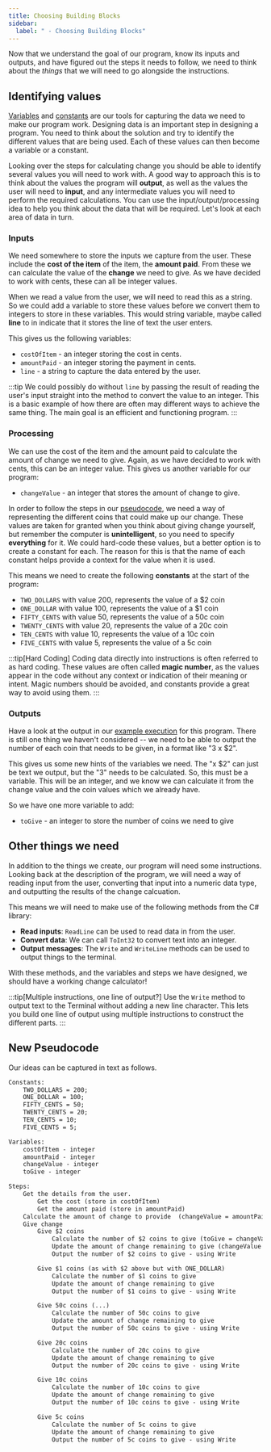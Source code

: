 ```yaml
---
title: Choosing Building Blocks
sidebar:
  label: " - Choosing Building Blocks"
---
```


Now that we understand the goal of our program, know its inputs and outputs, and have figured out the steps it needs to follow, we need to think about the *things* that we will need to go alongside the instructions.

## Identifying values

[Variables](../../1-concepts/07-variable) and [constants](../../1-concepts/07-variable/#constants) are our tools for capturing the data we need to make our program work.
Designing data is an important step in designing a program. You need to think about the solution and try to identify the different values that are being used. Each of these values can then become a variable or a constant.

Looking over the steps for calculating change you should be able to identify several values you will need to work with. A good way to approach this is to think about the values the program will **output**, as well as the values the user will need to **input**, and any intermediate values you will need to perform the required calculations. You can use the input/output/processing idea to help you think about the data that will be required. Let's look at each area of data in turn.

### Inputs

We need somewhere to store the inputs we capture from the user. These include the **cost of the item** of the item, the **amount paid**. From these we can calculate the value of the **change** we need to give. As we have decided to work with cents, these can all be integer values.

When we read a value from the user, we will need to read this as a string. So we could add a variable to store these values before we convert them to integers to store in these variables. This would string variable, maybe called **line** to in indicate that it stores the line of text the user enters.

This gives us the following variables:

- `costOfItem` - an integer storing the cost in cents.
- `amountPaid` - an integer storing the payment in cents.
- `line` - a string to capture the data entered by the user.

:::tip
We could possibly do without `line` by passing the result of reading the user's input straight into the method to convert the value to an integer. This is a basic example of how there are often may different ways to achieve the same thing. The main goal is an efficient and functioning program.
:::

### Processing

We can use the cost of the item and the amount paid to calculate the amount of change we need to give.
Again, as we have decided to work with cents, this can be an integer value.
This gives us another variable for our program:

- `changeValue` - an integer that stores the amount of change to give.

In order to follow the steps in our [pseudocode](../01-01-understanding-the-change-calculator), we need a way of representing the different coins that could make up our change.
These values are taken for granted when you think about giving change yourself, but remember the computer is **unintelligent**, so you need to specify **everything** for it.
We could hard-code these values, but a better option is to create a constant for each.
The reason for this is that the name of each constant helps provide a context for the value when it is used.

This means we need to create the following **constants** at the start of the program:

- `TWO_DOLLARS` with value 200, represents the value of a $2 coin
- `ONE_DOLLAR` with value 100, represents the value of a $1 coin
- `FIFTY_CENTS` with value 50, represents the value of a 50c coin
- `TWENTY_CENTS` with value 20, represents the value of a 20c coin
- `TEN_CENTS` with value 10, represents the value of a 10c coin
- `FIVE_CENTS` with value 5, represents the value of a 5c coin

:::tip[Hard Coding]
Coding data directly into instructions is often referred to as hard coding. These values are often called **magic number**, as the values appear in the code without any context or indication of their meaning or intent. Magic numbers should be avoided, and constants provide a great way to avoid using them.
:::

### Outputs

Have a look at the output in our [example execution](../01-00-change-calculator) for this program.
There is still one thing we haven't considered -- we need to be able to output the number of each coin that needs to be given, in a format like "3 x $2".

This gives us some new hints of the variables we need.
The "x $2" can just be text we output, but the "3" needs to be calculated. So, this must be a variable. This will be an integer, and we know we can calculate it from the change value and the coin values which we already have.

So we have one more variable to add:

- `toGive` - an integer to store the number of coins we need to give

## Other things we need

In addition to the things we create, our program will need some instructions.
Looking back at the description of the program, we will need a way of reading input from the user, converting that input into a numeric data type, and outputting the results of the change calcuation.

This means we will need to make use of the following methods from the C# library:

- **Read inputs**: `ReadLine` can be used to read data in from the user.
- **Convert data**: We can call `ToInt32` to convert text into an integer.
- **Output messages**: The `Write` and `WriteLine` methods can be used to output things to the terminal.

With these methods, and the variables and steps we have designed, we should have a working change calculator!

:::tip[Multiple instructions, one line of output?]
Use the `Write` method to output text to the Terminal without adding a new line character. This lets you build one line of output using multiple instructions to construct the different parts.
:::

## New Pseudocode

Our ideas can be captured in text as follows.

```txt
Constants:
    TWO_DOLLARS = 200;
    ONE_DOLLAR = 100;
    FIFTY_CENTS = 50;
    TWENTY_CENTS = 20;
    TEN_CENTS = 10;
    FIVE_CENTS = 5;

Variables:
    costOfItem - integer
    amountPaid - integer
    changeValue - integer
    toGive - integer

Steps:
    Get the details from the user.
        Get the cost (store in costOfItem)
        Get the amount paid (store in amountPaid)
    Calculate the amount of change to provide  (changeValue = amountPaid - costOfItem)
    Give change
        Give $2 coins
            Calculate the number of $2 coins to give (toGive = changeValue / 200)
            Update the amount of change remaining to give (changeValue = changeValue - toGive * TWO_DOLLARS)
            Output the number of $2 coins to give - using Write

        Give $1 coins (as with $2 above but with ONE_DOLLAR)
            Calculate the number of $1 coins to give
            Update the amount of change remaining to give
            Output the number of $1 coins to give - using Write

        Give 50c coins (...)
            Calculate the number of 50c coins to give
            Update the amount of change remaining to give
            Output the number of 50c coins to give - using Write

        Give 20c coins
            Calculate the number of 20c coins to give
            Update the amount of change remaining to give
            Output the number of 20c coins to give - using Write

        Give 10c coins
            Calculate the number of 10c coins to give
            Update the amount of change remaining to give
            Output the number of 10c coins to give - using Write

        Give 5c coins
            Calculate the number of 5c coins to give
            Update the amount of change remaining to give
            Output the number of 5c coins to give - using Write
```
